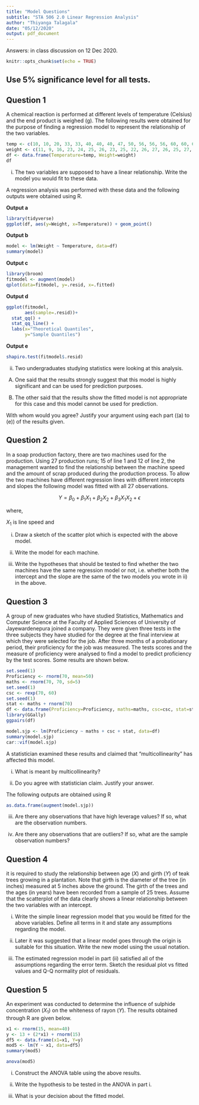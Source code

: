 ```yaml
---
title: "Model Questions"
subtitle: "STA 506 2.0 Linear Regression Analysis"
author: "Thiyanga Talagala"
date: "05/12/2020"
output: pdf_document
---
```


Answers: in class discussion on 12 Dec 2020.

```r
knitr::opts_chunk$set(echo = TRUE)
```

## Use 5% significance level for all tests.

## Question 1

A chemical reaction is performed at different levels of temperature (Celsius) and the end product is weighed (g). The following results were obtained for the purpose of finding a regression model to represent the relationship of the two variables. 

```r
temp <- c(10, 10, 20, 33, 33, 40, 40, 40, 47, 50, 56, 56, 56, 60, 60, 65, 69)
weight <- c(11, 9, 16, 23, 24, 25, 26, 23, 25, 22, 26, 27, 26, 25, 27, 24, 24)
df <- data.frame(Temperature=temp, Weight=weight)
df

```

i) The two variables are supposed to have a linear relationship. Write the model you would fit to these data. 

\newpage

A regression analysis was performed with these data and the following outputs were obtained using R.


**Output a**

```r
library(tidyverse)
ggplot(df, aes(y=Weight, x=Temperature)) + geom_point()
```

**Output b**


```r
model <- lm(Weight ~ Temperature, data=df)
summary(model)
```


**Output c**

```r
library(broom)
fitmodel <- augment(model)
qplot(data=fitmodel, y=.resid, x=.fitted)
```

**Output d**

```r
ggplot(fitmodel, 
       aes(sample=.resid))+
  stat_qq() + 
  stat_qq_line() +
  labs(x="Theoretical Quantiles",
       y="Sample Quantiles")
```


**Output e**

```r
shapiro.test(fitmodel$.resid)
```

ii)	Two undergraduates studying statistics were looking at this analysis.

(A)	One said that the results strongly suggest that this model is highly significant and can be used for prediction purposes. 

(B)	The other said that the results show the fitted model is not appropriate for this case and this model cannot be used for prediction. 


With whom would you agree? Justify your argument using each part ((a) to (e)) of the results given. 

## Question 2

In a soap production factory, there are two machines used for the production. Using 27 production runs; 15 of line 1 and 12 of line 2, the management wanted to find the relationship between the machine speed and the amount of scrap produced during the production process. To allow the two machines have different regression lines with different intercepts and slopes the following model was fitted with all 27 observations.

$$Y = \beta_0 + \beta_1 X_1 + \beta_2 X_2 + \beta_3 X_1 X_2 + \epsilon$$

where,

$X_1$ is line speed and

\begin{equation}
  X_{2} =
  \begin{cases}
    1 & \text{if line 1} \\
    0 & \text{if line 2}
  \end{cases}
\end{equation}

 i)	Draw a sketch of the scatter plot which is expected with the above model.
 
ii)	Write the model for each machine.

iii) Write the hypotheses that should be tested to find whether the two machines have the same regression model or not, i.e. whether both the intercept and the slope are the same of the two models you wrote in ii) in the above. 

## Question 3

A group of new graduates who have studied Statistics, Mathematics and Computer Science at the Faculty of Applied Sciences of University of Jayewardenepura joined a company. They were given three tests in the three subjects they have studied for the degree at the final interview at which they were selected for the job. After three months of a probationary period, their proficiency for the job was measured. The tests scores and the measure of proficiency were analysed to find a model to predict proficiency by the test scores. Some results are shown below. 

```r
set.seed(1)
Proficiency <- rnorm(70, mean=50)
maths <- rnorm(70, 70, sd=5)
set.seed(1)
csc <- rexp(70, 60)
set.seed(1)
stat <- maths + rnorm(70)
df <- data.frame(Proficiency=Proficiency, maths=maths, csc=csc, stat=stat)
library(GGally)
ggpairs(df)

```

```r
model.sjp <- lm(Proficiency ~ maths + csc + stat, data=df)
summary(model.sjp)
car::vif(model.sjp)
```


A statistician examined these results and claimed that “multicollinearity” has affected this model. 

i) What is meant by multicollinearity? 

ii) Do you agree with statistician claim. Justify your answer.

The following outputs are obtained using R

```r
as.data.frame(augment(model.sjp))

```

iii) Are there any observations that have high leverage values? If so, what are the observation numbers.

iv) Are there any observations that are outliers? If so, what are the sample observation numbers?



## Question 4

it is required to study the relationship between age ($X$) and girth ($Y$) of teak trees growing in a plantation. Note that girth is the diameter of the tree (in inches) measured at 5 inches above the ground. The girth of the trees and the ages (in years) have been recorded from a sample of 25 trees. Assume that the scatterplot of the data clearly shows a linear relationship between the two variables with an intercept.

i) Write the simple linear regression model that you would be fitted for the above variables. Define all terms in it and state any assumptions regarding the model. 

ii) Later it was suggested that a linear model goes through the origin is suitable for this situation. Write the new model using the usual notation.

iii) The estimated regression model in part (ii) satisfied all of the assumptions regarding the error term. Sketch the residual plot vs fitted values and Q-Q normality plot of residuals.

## Question 5

An experiment was conducted to determine the influence of sulphide concentration ($X_1$) on the whiteness of rayon ($Y$). The results obtained through R are given below.

```r
x1 <- rnorm(15, mean=40)
y <- 13 + (2*x1) + rnorm(15)
df5 <- data.frame(x1=x1, Y=y)
mod5 <- lm(Y ~ x1, data=df5)
summary(mod5)

```

```r
anova(mod5)
```


i) Construct the ANOVA table using the above results.

ii) Write the hypothesis to be tested in the ANOVA in part i.

iii) What is your decision about the fitted model.

